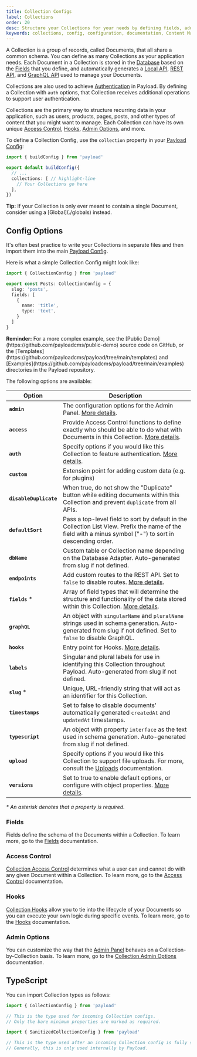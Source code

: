 ```yaml
---
title: Collection Configs
label: Collections
order: 20
desc: Structure your Collections for your needs by defining fields, adding slugs and labels, establishing access control, tying in hooks, setting timestamps and more.
keywords: collections, config, configuration, documentation, Content Management System, cms, headless, javascript, node, react, nextjs
---
```


A Collection is a group of records, called Documents, that all share a common schema. You can define as many Collections as your application needs. Each Document in a Collection is stored in the [Database](../database/overview) based on the [Fields](../fields/overview) that you define, and automatically generates a [Local API](../local-api/overview), [REST API](../rest-api/overview), and [GraphQL API](../graphql/overview) used to manage your Documents.

Collections are also used to achieve [Authentication](../authentication/overview) in Payload. By defining a Collection with `auth` options, that Collection receives additional operations to support user authentication.

Collections are the primary way to structure recurring data in your application, such as users, products, pages, posts, and other types of content that you might want to manage. Each Collection can have its own unique [Access Control](../access-control/overview), [Hooks](../hooks/overview), [Admin Options](#admin-options), and more.

To define a Collection Config, use the `collection` property in your [Payload Config](./overview):

```ts
import { buildConfig } from 'payload'

export default buildConfig({
  // ...
  collections: [ // highlight-line
    // Your Collections go here
  ],
})
```

<Banner type="success">
  <strong>Tip:</strong>
  If your Collection is only ever meant to contain a single Document, consider using a [Global](./globals) instead.
</Banner>

## Config Options

It's often best practice to write your Collections in separate files and then import them into the main [Payload Config](../overview).

Here is what a simple Collection Config might look like:

```ts
import { CollectionConfig } from 'payload'

export const Posts: CollectionConfig = {
  slug: 'posts',
  fields: [
    {
      name: 'title',
      type: 'text',
    }
  ]
}
```

<Banner type="success">
  <strong>Reminder:</strong>
  For a more complex example, see the [Public Demo](https://github.com/payloadcms/public-demo) source code on GitHub, or the [Templates](https://github.com/payloadcms/payload/tree/main/templates) and [Examples](https://github.com/payloadcms/payload/tree/main/examples) directories in the Payload repository.
</Banner>

The following options are available:

| Option                 | Description                                                                                                                                                                                                              |
|------------------------|--------------------------------------------------------------------------------------------------------------------------------------------------------------------------------------------------------------------------|
| **`admin`**            | The configuration options for the Admin Panel. [More details](../admin/collections).                                                                                                                                            |
| **`access`**           | Provide Access Control functions to define exactly who should be able to do what with Documents in this Collection. [More details](../access-control/collections).                                                   |
| **`auth`**             | Specify options if you would like this Collection to feature authentication. [More details](../authentication/config).                                                          |
| **`custom`**           | Extension point for adding custom data (e.g. for plugins)                                                                          |
| **`disableDuplicate`** | When true, do not show the "Duplicate" button while editing documents within this Collection and prevent `duplicate` from all APIs.                                                                                      |
| **`defaultSort`**      | Pass a top-level field to sort by default in the Collection List View. Prefix the name of the field with a minus symbol ("-") to sort in descending order.                                                               |
| **`dbName`**      | Custom table or Collection name depending on the Database Adapter. Auto-generated from slug if not defined. |
| **`endpoints`**        | Add custom routes to the REST API. Set to `false` to disable routes. [More details](../rest-api/overview#custom-endpoints).                                                                                                    |
| **`fields`** \*        | Array of field types that will determine the structure and functionality of the data stored within this Collection. [More details](../fields/overview). |
| **`graphQL`**          | An object with `singularName` and `pluralName` strings used in schema generation. Auto-generated from slug if not defined. Set to `false` to disable GraphQL.                                                            |
| **`hooks`**            | Entry point for Hooks. [More details](../hooks/overview#collection-hooks).                                                                                                         |
| **`labels`**           | Singular and plural labels for use in identifying this Collection throughout Payload. Auto-generated from slug if not defined.                                                                                           |
| **`slug`** \*          | Unique, URL-friendly string that will act as an identifier for this Collection.                                                                                                                                          |
| **`timestamps`**       | Set to false to disable documents' automatically generated `createdAt` and `updatedAt` timestamps.                                                                                                                       |
| **`typescript`**       | An object with property `interface` as the text used in schema generation. Auto-generated from slug if not defined.                                                                                                                                                                                  |
| **`upload`**           | Specify options if you would like this Collection to support file uploads. For more, consult the [Uploads](../upload/overview) documentation.                                                                         |
| **`versions`**         | Set to true to enable default options, or configure with object properties. [More details](../versions/overview#collection-config).                                                                                            |

_\* An asterisk denotes that a property is required._

### Fields

Fields define the schema of the Documents within a Collection. To learn more, go to the [Fields](../fields/overview) documentation.

### Access Control

[Collection Access Control](../access-control/overview) determines what a user can and cannot do with any given Document within a Collection. To learn more, go to the [Access Control](../access-control/overview) documentation.

### Hooks

[Collection Hooks](../hooks/collections) allow you to tie into the lifecycle of your Documents so you can execute your own logic during specific events. To learn more, go to the [Hooks](../hooks/overview) documentation.

### Admin Options

You can customize the way that the [Admin Panel](../admin/overview) behaves on a Collection-by-Collection basis. To learn more, go to the [Collection Admin Options](../admin/collections) documentation.

## TypeScript

You can import Collection types as follows:

```ts
import { CollectionConfig } from 'payload'

// This is the type used for incoming Collection configs.
// Only the bare minimum properties are marked as required.
```

```ts
import { SanitizedCollectionConfig } from 'payload'

// This is the type used after an incoming Collection config is fully sanitized.
// Generally, this is only used internally by Payload.
```
